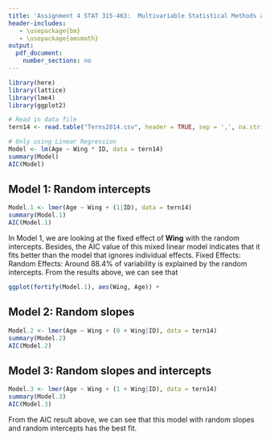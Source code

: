 ```yaml
---
title: 'Assignment 4 STAT 315-463:  Multivariable Statistical Methods and Applications'
header-includes:
   - \usepackage{bm}
   - \usepackage{amsmath}
output: 
  pdf_document:
    number_sections: no
---
```


```r
library(here)
library(lattice)
library(lme4)
library(ggplot2)
```



```r
# Read in data file
tern14 <- read.table("Terns2014.csv", header = TRUE, sep = ',', na.strings = "na")
```

```r
# Only using Linear Regression
Model <- lm(Age ~ Wing * ID, data = tern14)
summary(Model)
AIC(Model)
```

## Model 1: Random intercepts

```r
Model.1 <- lmer(Age ~ Wing + (1|ID), data = tern14)
summary(Model.1)
AIC(Model.1)
```

In Model 1, we are looking at the fixed effect of **Wing** with the random intercepts.
Besides, the AIC value of this mixed linear model indicates that it fits better than the model that ignores individual effects. 
Fixed Effects:
Random Effects: Around 88.4\% of variability is explained by the random intercepts.
From the results above, we can see that 

```r
ggplot(fortify(Model.1), aes(Wing, Age)) + 
```


## Model 2: Random slopes

```r
Model.2 <- lmer(Age ~ Wing + (0 + Wing|ID), data = tern14)
summary(Model.2)
AIC(Model.2)
```

## Model 3: Random slopes and intercepts

```r
Model.3 <- lmer(Age ~ Wing + (1 + Wing|ID), data = tern14)
summary(Model.3)
AIC(Model.3)
```

From the AIC result above, we can see that this model with random slopes and random intercepts has the best fit.
